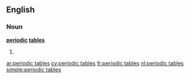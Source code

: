 ==English==

===Noun===
'''[[periodic]] [[tables]]'''

# {{plural of|[[periodic table]]}}

[[ar:periodic tables]]
[[cy:periodic tables]]
[[fr:periodic tables]]
[[nl:periodic tables]]
[[simple:periodic tables]]